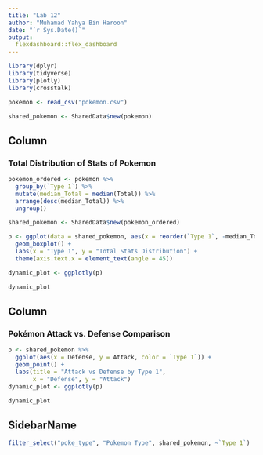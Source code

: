 ```yaml
---
title: "Lab 12"
author: "Muhamad Yahya Bin Haroon"
date: "`r Sys.Date()`"
output:
  flexdashboard::flex_dashboard
---
```


```r
library(dplyr)
library(tidyverse)
library(plotly)
library(crosstalk)

pokemon <- read_csv("pokemon.csv")

shared_pokemon <- SharedData$new(pokemon)
```

Column
-----------------------------------------------

### Total Distribution of Stats of Pokemon

```r
pokemon_ordered <- pokemon %>%
  group_by(`Type 1`) %>%
  mutate(median_Total = median(Total)) %>%
  arrange(desc(median_Total)) %>%
  ungroup()
```
```r
shared_pokemon <- SharedData$new(pokemon_ordered)

p <- ggplot(data = shared_pokemon, aes(x = reorder(`Type 1`, -median_Total), y = Total, fill = `Type 1`)) +
  geom_boxplot() +
  labs(x = "Type 1", y = "Total Stats Distribution") +
  theme(axis.text.x = element_text(angle = 45))

dynamic_plot <- ggplotly(p)

dynamic_plot
```

Column
-----------------------------------------------

### Pokémon Attack vs. Defense Comparison

```r
p <- shared_pokemon %>%
  ggplot(aes(x = Defense, y = Attack, color = `Type 1`)) +
  geom_point() +
  labs(title = "Attack vs Defense by Type 1",
       x = "Defense", y = "Attack")
dynamic_plot <- ggplotly(p)

dynamic_plot
```

SidebarName {.sidebar}
------------------------------------------

```r
filter_select("poke_type", "Pokemon Type", shared_pokemon, ~`Type 1`)
```
